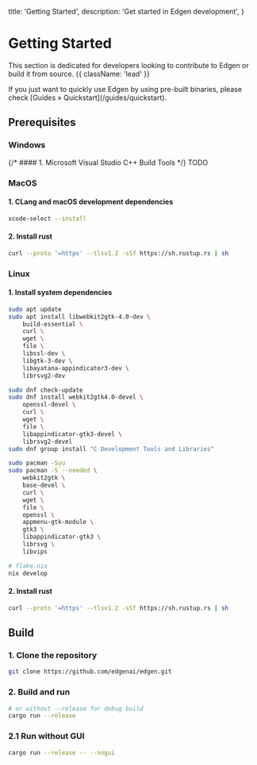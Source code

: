   title: 'Getting Started',
  description: 'Get started in Edgen development',
}

# Getting Started

This section is dedicated for developers looking to contribute to Edgen or build it from source. {{ className: 'lead' }}

<Note>
  If you just want to quickly use Edgen by using pre-built binaries, please check [Guides &raquo; Quickstart](/guides/quickstart).
</Note>

## Prerequisites

### Windows

{/* #### 1. Microsoft Visual Studio C++ Build Tools */}
TODO


### MacOS

#### 1. CLang and macOS development dependencies
```bash
xcode-select --install
```
#### 2. Install rust
```bash
curl --proto '=https' --tlsv1.2 -sSf https://sh.rustup.rs | sh
```

### Linux

#### 1. Install system dependencies
<CodeGroup >

```bash {{ title: 'Ubuntu' }}
sudo apt update
sudo apt install libwebkit2gtk-4.0-dev \
    build-essential \
    curl \
    wget \
    file \
    libssl-dev \
    libgtk-3-dev \
    libayatana-appindicator3-dev \
    librsvg2-dev
```

```bash {{ title: 'Fedora' }}
sudo dnf check-update
sudo dnf install webkit2gtk4.0-devel \
    openssl-devel \
    curl \
    wget \
    file \
    libappindicator-gtk3-devel \
    librsvg2-devel
sudo dnf group install "C Development Tools and Libraries"
```

```bash {{ title: 'Arch' }}
sudo pacman -Syu
sudo pacman -S --needed \
    webkit2gtk \
    base-devel \
    curl \
    wget \
    file \
    openssl \
    appmenu-gtk-module \
    gtk3 \
    libappindicator-gtk3 \
    librsvg \
    libvips
```

```bash {{ title: 'NixOS' }}
# flake.nix
nix develop
```

</CodeGroup>

#### 2. Install rust
```bash
curl --proto '=https' --tlsv1.2 -sSf https://sh.rustup.rs | sh
```

## Build

### 1. Clone the repository
```bash
git clone https://github.com/edgenai/edgen.git
```

### 2. Build and run
```bash
# or without --release for debug build
cargo run --release
```
### 2.1 Run without GUI
```bash
cargo run --release -- --nogui
```
